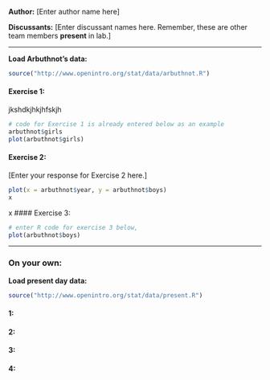 **Author:** [Enter author name here]

**Discussants:** [Enter discussant names here. Remember, these are other team members **present** in lab.]

* * *

**Load Arbuthnot's data:**
```r
source("http://www.openintro.org/stat/data/arbuthnot.R")
```

#### Exercise 1: 
jkshdkjhkjhfskjh
```r
# code for Exercise 1 is already entered below as an example
arbuthnot$girls
plot(arbuthnot$girls)
```

#### Exercise 2:

[Enter your response for Exercise 2 here.]

```r
plot(x = arbuthnot$year, y = arbuthnot$boys)
x
```

x
#### Exercise 3:


```r
# enter R code for exercise 3 below,
plot(arbuthnot$boys)
```

* * *

### On your own:

**Load present day data:**
```r
source("http://www.openintro.org/stat/data/present.R")
```

#### 1:


#### 2:


#### 3:


#### 4:

